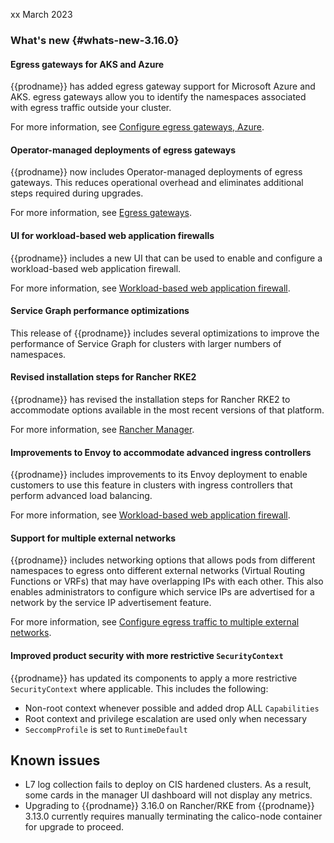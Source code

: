 xx March 2023

### What's new {#whats-new-3.16.0}

#### Egress gateways for AKS and Azure

{{prodname}} has added egress gateway support for Microsoft Azure and AKS.
egress gateways allow you to identify the namespaces associated with egress traffic outside your cluster.

For more information, see [Configure egress gateways, Azure](../../networking/egress/egress-gateway-azure.mdx).

#### Operator-managed deployments of egress gateways

{{prodname}} now includes Operator-managed deployments of egress gateways.
This reduces operational overhead and eliminates additional steps required during upgrades.

For more information, see [Egress gateways](../networking/egress/).

#### UI for workload-based web application firewalls

{{prodname}} includes a new UI that can be used to enable and configure a workload-based web application firewall.

For more information, see [Workload-based web application firewall](../../threat/web-application-firewall.mdx#manager-ui).

#### Service Graph performance optimizations

This release of {{prodname}} includes several optimizations to improve the performance of Service Graph for clusters with larger numbers of namespaces.

#### Revised installation steps for Rancher RKE2

{{prodname}} has revised the installation steps for Rancher RKE2 to accommodate options available in the most recent versions of that platform.

<!--The following anchor text and link need to be updated to /rke2.mdx after updates are incorporated-->
For more information, see [Rancher Manager](../../getting-started/install-on-clusters/rancher-ui.mdx).

#### Improvements to Envoy to accommodate advanced ingress controllers

{{prodname}} includes improvements to its Envoy deployment to enable customers to use this feature in clusters with ingress controllers that perform advanced load balancing.

For more information, see [Workload-based web application firewall](../../threat/web-application-firewall.mdx).

#### Support for multiple external networks

{{prodname}} includes networking options that allows pods from different namespaces to egress onto different external networks (Virtual Routing Functions or VRFs) that may have overlapping IPs with each other.
This also enables administrators to configure which service IPs are advertised for a network by the service IP advertisement feature.

For more information, see [Configure egress traffic to multiple external networks](../../networking/egress/external-network.mdx).

#### Improved product security with more restrictive `SecurityContext`

{{prodname}} has updated its components to apply a more restrictive `SecurityContext` where applicable.
This includes the following:
* Non-root context whenever possible and added drop ALL `Capabilities`
* Root context and privilege escalation are used only when necessary
* `SeccompProfile` is set to `RuntimeDefault`

## Known issues

* L7 log collection fails to deploy on CIS hardened clusters. As a result, some cards in the manager UI dashboard will not display any metrics.
* Upgrading to {{prodname}} 3.16.0 on Rancher/RKE from {{prodname}} 3.13.0 currently requires manually terminating the calico-node container for upgrade to proceed.